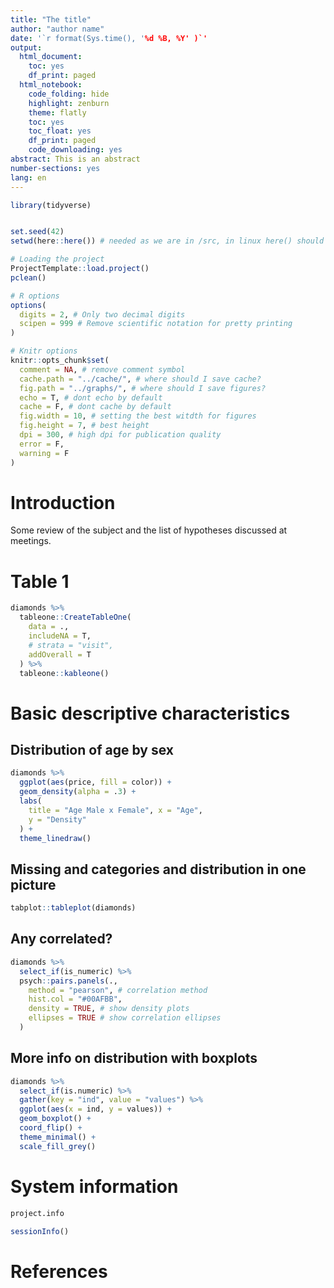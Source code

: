 ```yaml
---
title: "The title"
author: "author name"
date: '`r format(Sys.time(), '%d %B, %Y' )`'
output:
  html_document:
    toc: yes
    df_print: paged
  html_notebook:
    code_folding: hide
    highlight: zenburn
    theme: flatly
    toc: yes
    toc_float: yes
    df_print: paged
    code_downloading: yes
abstract: This is an abstract
number-sections: yes
lang: en
---
```


```r
library(tidyverse)


set.seed(42)
setwd(here::here()) # needed as we are in /src, in linux here() should be used

# Loading the project
ProjectTemplate::load.project()
pclean()

# R options
options(
  digits = 2, # Only two decimal digits
  scipen = 999 # Remove scientific notation for pretty printing
)

# Knitr options
knitr::opts_chunk$set(
  comment = NA, # remove comment symbol
  cache.path = "../cache/", # where should I save cache?
  fig.path = "../graphs/", # where should I save figures?
  echo = T, # dont echo by default
  cache = F, # dont cache by default
  fig.width = 10, # setting the best witdth for figures
  fig.height = 7, # best height
  dpi = 300, # high dpi for publication quality
  error = F,
  warning = F
)
```


# Introduction

Some review of the subject and the list of hypotheses discussed at meetings.

# Table 1


```r
diamonds %>%
  tableone::CreateTableOne(
    data = .,
    includeNA = T,
    # strata = "visit",
    addOverall = T
  ) %>%
  tableone::kableone()
```


# Basic descriptive characteristics

## Distribution of age by sex

```r
diamonds %>%
  ggplot(aes(price, fill = color)) +
  geom_density(alpha = .3) +
  labs(
    title = "Age Male x Female", x = "Age",
    y = "Density"
  ) +
  theme_linedraw()
```



## Missing and categories and distribution in one picture
```r
tabplot::tableplot(diamonds)
```

## Any correlated?


```r
diamonds %>%
  select_if(is_numeric) %>%
  psych::pairs.panels(.,
    method = "pearson", # correlation method
    hist.col = "#00AFBB",
    density = TRUE, # show density plots
    ellipses = TRUE # show correlation ellipses
  )
```


## More info on distribution with boxplots

```r
diamonds %>%
  select_if(is.numeric) %>%
  gather(key = "ind", value = "values") %>%
  ggplot(aes(x = ind, y = values)) +
  geom_boxplot() +
  coord_flip() +
  theme_minimal() +
  scale_fill_grey()
```



# System information

```r
project.info
```

```r
sessionInfo()
```

# References
